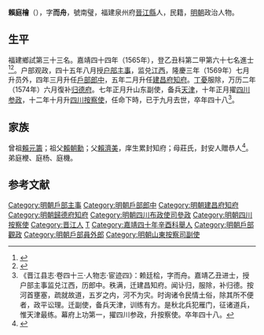 {{明清人物信息框
| 姓名 = 賴庭檜
| 原名 =
| 圖片名稱= 
| 圖片大小 =
| 圖片說明 = 
| 最高職務 = 四川按察使
| 國家 = 大明 
| 爵位 =
| 籍貫 = 福建泉州府晉江縣
| 族裔 = 
| 字號 = 字而舟
| 諡號 =
| 出生日期 = 辛丑八月二十日
| 出生地點 =
| 逝世日期 = 万历十二年甲申九月
| 逝世地點 =
| 墓葬 =
| 配偶 = 配凃氏，累封恭人
| 親屬 = （子）[[赖克俊|赖克俊]]（进士、郎中）、克伟（庠生）
| 出身 =
* 嘉靖四十年辛酉科舉人
* 嘉靖四十四年乙丑科進士出身
| 經歷 =
| 著作 =  
}}
'''賴庭檜'''（{{bd|1541年||1584年|catIdx=}}），字'''而舟'''，號南璧，福建泉州府[[晉江縣|晉江縣]]人，民籍，[[明朝|明朝]]政治人物。

== 生平 ==
福建鄉試第三十三名。嘉靖四十四年（1565年），登乙丑科第二甲第六十七名進士<ref>{{Cite book|title=《皇明贡举考》卷五|author=[[张朝瑞|张朝瑞]]|publisher=《续修四库全书》史部第828册|year=|isbn=|location=|pages=}}</ref><ref>{{Cite book|title=贡举志五种 上|author=鲁小俊，江俊伟著|publisher=武汉大学出版社|year=2009|isbn=978-7-307-07043-1|location=武汉|pages=}}</ref>。户部观政，四十五年八月授[[户部|户部]][[主事|主事]]，监兑[[江西|江西]]，隆慶三年（1569年）七月升员外，四年三月升任[[戶部|戶部]][[郎中|郎中]]，五年二月升任[[建昌府|建昌府]][[知府|知府]]。[[丁憂|丁憂]]服除，万历二年（1574年）六月復补[[归德府|归德府]]。七年正月升山东副使，备兵[[天津|天津]]，十年正月擢[[四川|四川]][[参政|参政]]，十二年十月升[[四川|四川]][[按察使|按察使]]，任命下時，已于九月去世，卒年四十八<ref>《晋江县志·卷四十三·人物志·宦迹四》：赖廷桧，字而舟。嘉靖乙丑进士，授户部主事监兑江西，历郎中。秩满，迁建昌知府。闻讣归，服除，补归德。按河首壅塞，疏就故道，五岁之内，河不为灾。时询诸令民情土俗，除其所不便者，政平讼理。迁副使，备兵天津，训练有方。是秋北兵犯雁门，征诸道兵，惟天津最练。幕府上功第一，擢四川参政，升按察使。卒年四十八。</ref>。

== 家族 ==
曾祖[[賴元籌|賴元籌]]；祖父[[賴朝勳|賴朝勳]]；父[[賴濟美|賴濟美]]，庠生累封知府；母莊氏，封安人贈恭人<ref>{{Cite book|title=天一阁藏明代科举录选刊 登科录 点校本|author=龚延明主编|publisher=宁波出版社|year=2016|isbn=978-7-5526-2320-8|location=宁波|pages=|quote=《天一閣藏明代科舉錄選刊.登科錄》之《嘉靖四十四年乙丑科登科錄》}}</ref>。弟庭楩、庭杨、庭機。

==参考文献==
{{reflist}}

{{start box}}
{{s-off}}
{{s-vacant|unkn|author=[[鄭旻|鄭旻]]}}
{{s-title|明朝歸德府知府|萬曆年間－1579年}}
{{s-vacant|unkn|next=[[鄒學柱|鄒學柱]]}}
{{end box}}

{{嘉靖四十四年乙丑科殿試金榜}}

{{DEFAULTSORT:Lai賴}}
[[Category:明朝戶部主事|Category:明朝戶部主事]]
[[Category:明朝戶部郎中|Category:明朝戶部郎中]]
[[Category:明朝建昌府知府|Category:明朝建昌府知府]]
[[Category:明朝歸德府知府|Category:明朝歸德府知府]]
[[Category:明朝四川布政使司參政|Category:明朝四川布政使司參政]]
[[Category:明朝四川按察使|Category:明朝四川按察使]]
[[Category:晋江人|Category:晋江人]]
[[Category:賴姓|T]]
[[Category:嘉靖四十年辛酉科舉人|Category:嘉靖四十年辛酉科舉人]]
[[Category:明朝戶部觀政|Category:明朝戶部觀政]]
[[Category:明朝戶部員外郎|Category:明朝戶部員外郎]]
[[Category:明朝山東按察司副使|Category:明朝山東按察司副使]]